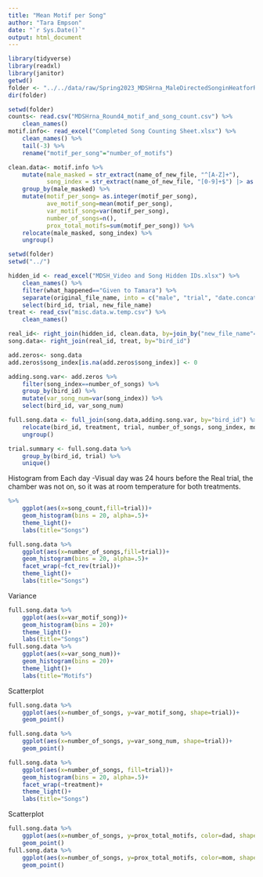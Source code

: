 ```yaml
---
title: "Mean Motif per Song"
author: "Tara Empson"
date: "`r Sys.Date()`"
output: html_document
---
```


```r
library(tidyverse)
library(readxl)
library(janitor)
getwd()
folder <- "../../data/raw/Spring2023_MDSHrna_MaleDirectedSonginHeatforRNAseq_Round4/MDSHrna_Scored_Behavior_Data_Round4_Spring2023/2023.11.03_MDSHrna_Songs_Scored_TNS/"
dir(folder)
```

```r
setwd(folder)
counts<- read.csv("MDSHrna_Round4_motif_and_song_count.csv") %>% 
    clean_names()
motif.info<- read_excel("Completed Song Counting Sheet.xlsx") %>% 
    clean_names() %>% 
    tail(-3) %>% 
    rename("motif_per_song"="number_of_motifs")
```


```r
clean.data<- motif.info %>% 
    mutate(male_masked = str_extract(name_of_new_file, "^[A-Z]+"),
           song_index = str_extract(name_of_new_file, "[0-9]+$") |> as.integer()) %>% 
    group_by(male_masked) %>% 
    mutate(motif_per_song= as.integer(motif_per_song),
           ave_motif_song=mean(motif_per_song),
           var_motif_song=var(motif_per_song),
           number_of_songs=n(), 
           prox_total_motifs=sum(motif_per_song)) %>% 
    relocate(male_masked, song_index) %>% 
    ungroup()
```


```r
setwd(folder)
setwd("../")

hidden_id <- read_excel("MDSH_Video and Song Hidden IDs.xlsx") %>% 
    clean_names() %>% 
    filter(what_happened=="Given to Tamara") %>% 
    separate(original_file_name, into = c("male", "trial", "date.concat.made"), sep = "_") %>% 
    select(bird_id, trial, new_file_name)
treat <- read_csv("misc.data.w.temp.csv") %>% 
    clean_names()
```


```r
real_id<- right_join(hidden_id, clean.data, by=join_by("new_file_name"=="male_masked"))
song.data<- right_join(real_id, treat, by="bird_id")

add.zeros<- song.data
add.zeros$song_index[is.na(add.zeros$song_index)] <- 0

adding.song.var<- add.zeros %>% 
    filter(song_index==number_of_songs) %>% 
    group_by(bird_id) %>% 
    mutate(var_song_num=var(song_index)) %>% 
    select(bird_id, var_song_num)

full.song.data <- full_join(song.data,adding.song.var, by="bird_id") %>% 
    relocate(bird_id, treatment, trial, number_of_songs, song_index, motif_per_song, ave_motif_song, var_motif_song, var_song_num) %>%
    ungroup()

trial.summary <- full.song.data %>%
    group_by(bird_id, trial) %>% 
    unique()
```

Histogram from Each day
-Visual day was 24 hours before the Real trial, the chamber was not on, so it was at room temperature for both treatments.
```r
%>% 
    ggplot(aes(x=song_count,fill=trial))+
    geom_histogram(bins = 20, alpha=.5)+
    theme_light()+
    labs(title="Songs")

full.song.data %>% 
    ggplot(aes(x=number_of_songs,fill=trial))+
    geom_histogram(bins = 20, alpha=.5)+
    facet_wrap(~fct_rev(trial))+
    theme_light()+
    labs(title="Songs")
```

Variance
```r
full.song.data %>% 
    ggplot(aes(x=var_motif_song))+
    geom_histogram(bins = 20)+
    theme_light()+
    labs(title="Songs")
full.song.data %>% 
    ggplot(aes(x=var_song_num))+
    geom_histogram(bins = 20)+
    theme_light()+
    labs(title="Motifs")
```

Scatterplot
```r
full.song.data %>% 
    ggplot(aes(x=number_of_songs, y=var_motif_song, shape=trial))+
    geom_point()

full.song.data %>% 
    ggplot(aes(x=number_of_songs, y=var_song_num, shape=trial))+
    geom_point()

```


```r
full.song.data %>% 
    ggplot(aes(x=number_of_songs, fill=trial))+
    geom_histogram(bins = 20, alpha=.5)+
    facet_wrap(~treatment)+
    theme_light()+
    labs(title="Songs")
```

Scatterplot
```r
full.song.data %>% 
    ggplot(aes(x=number_of_songs, y=prox_total_motifs, color=dad, shape=dad))+
    geom_point()
full.song.data %>% 
    ggplot(aes(x=number_of_songs, y=prox_total_motifs, color=mom, shape=mom))+
    geom_point()
```

